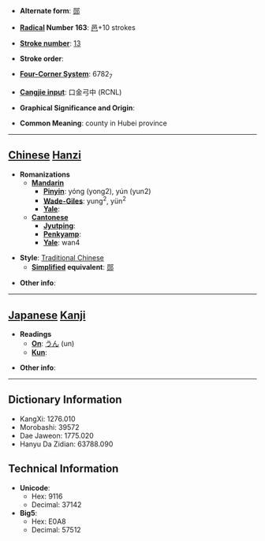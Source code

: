 * '''Alternate form''': [[郧]]

* '''[[Wiktionary:Chinese radical index| Radical]] Number 163''': [[Wiktionary:Chinese radical index 邑|邑]]+10 strokes

* '''[[Wiktionary:Chinese total strokes index|Stroke number]]''': [[Wiktionary:Chinese total strokes index 13|13]]

* '''Stroke order''': 

* '''[[Wiktionary:Chinese four corner index|Four-Corner System]]''': 6782<sub>7</sub>

* '''[[Wiktionary:Chinese Cangjie index|Cangjie input]]''': 口金弓中 (RCNL)

* '''Graphical Significance and Origin''': 

* '''Common Meaning''': county in Hubei province

----

== [[Chinese]] [[Hanzi]] ==

* '''Romanizations'''
** '''[[Mandarin]]'''
*** '''[[Pinyin]]''': yóng (yong2), yún (yun2)
*** '''[[Wade-Giles]]''': yung<sup>2</sup>, yün<sup>2</sup>
*** '''[[Yale]]''': 
** '''[[Cantonese]]'''
*** '''[[Jyutping]]''':
*** '''[[Penkyamp]]''': 
*** '''[[Yale]]''': wan4

* '''Style''': [[Traditional Chinese]] 
** '''[[Simplified Chinese|Simplified]] equivalent''': [[郧]]

* '''Other info''': 

----

== [[Japanese]] [[Kanji]] ==

* '''Readings'''
** '''[[On]]''': [[うん]] (un)
** '''[[Kun]]''': 

* '''Other info''':  

----

== Dictionary Information ==

* KangXi: 1276.010
* Morobashi: 39572
* Dae Jaweon: 1775.020
* Hanyu Da Zidian: 63788.090

== Technical Information ==

* '''Unicode''':
** Hex: 9116
** Decimal: 37142
* '''Big5''':
** Hex: E0A8
** Decimal: 57512